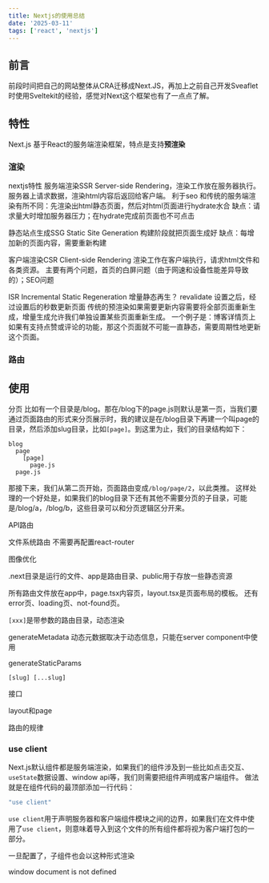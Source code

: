 ```yaml
---
title: Nextjs的使用总结
date: '2025-03-11'
tags: ['react', 'nextjs']
---
```


## 前言

前段时间把自己的网站整体从CRA迁移成Next.JS，再加上之前自己开发Sveaflet时使用Sveltekit的经验，感觉对Next这个框架也有了一点点了解。

## 特性

Next.js 基于React的服务端渲染框架，特点是支持**预渲染**

### 渲染
nextjs特性
服务端渲染SSR Server-side Rendering，渲染工作放在服务器执行。服务器上请求数据，渲染html内容后返回给客户端。
  利于seo
  和传统的服务端渲染有所不同：先渲染出html静态页面，然后对html页面进行hydrate水合
  缺点：请求量大时增加服务器压力；在hydrate完成前页面也不可点击

静态站点生成SSG Static Site Generation 构建阶段就把页面生成好
  缺点：每增加新的页面内容，需要重新构建

客户端渲染CSR Client-side Rendering 渲染工作在客户端执行，请求html文件和各类资源。
  主要有两个问题，首页的白屏问题（由于网速和设备性能差异导致的）；SEO问题

ISR Incremental Static Regeneration 增量静态再生？
  revalidate 设置之后，经过设置后的秒数更新页面
  传统的预渲染如果需要更新内容需要将全部页面重新生成，增量生成允许我们单独设置某些页面重新生成。
  一个例子是：博客详情页上如果有支持点赞或评论的功能，那这个页面就不可能一直静态，需要周期性地更新这个页面。

### 路由

## 使用


分页
比如有一个目录是/blog。那在/blog下的page.js则默认是第一页，当我们要通过页面路由的形式来分页展示时，我的建议是在/blog目录下再建一个叫page的目录，然后添加slug目录，比如`[page]`。到这里为止，我们的目录结构如下：

```
blog
  page
    [page]
      page.js
  page.js
```
那接下来，我们从第二页开始，页面路由变成`/blog/page/2`，以此类推。
这样处理的一个好处是，如果我们的blog目录下还有其他不需要分页的子目录，可能是/blog/a，/blog/b，这些目录可以和分页逻辑区分开来。


API路由

文件系统路由  不需要再配置react-router

图像优化

.next目录是运行的文件、app是路由目录、public用于存放一些静态资源

所有路由文件放在app中，page.tsx内容页，layout.tsx是页面布局的模板。
还有error页、loading页、not-found页。

`[xxx]`是带参数的路由目录，动态渲染

generateMetadata
动态元数据取决于动态信息，只能在server component中使用

generateStaticParams

```
[slug] [...slug]
```

接口

layout和page

路由的规律
### use client
Next.js默认组件都是服务端渲染，如果我们的组件涉及到一些比如点击交互、`useState`数据设置、window api等，我们则需要把组件声明成客户端组件。
做法就是在组件代码的最顶部添加一行代码：
```javascript
"use client"
```

`use client`用于声明服务器和客户端组件模块之间的边界，如果我们在文件中使用了`use client`，则意味着导入到这个文件的所有组件都将视为客户端打包的一部分。

一旦配置了，子组件也会以这种形式渲染

window document is not defined